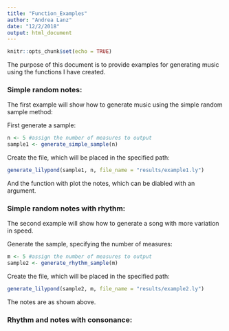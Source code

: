 ```yaml
---
title: "Function_Examples"
author: "Andrea Lanz"
date: "12/2/2018"
output: html_document
---
```


```r
knitr::opts_chunk$set(echo = TRUE)
```

The purpose of this document is to provide examples for generating music using the functions I have created.

### Simple random notes:
The first example will show how to generate music using the simple random sample method:

First generate a sample:
```r
n <- 5 #assign the number of measures to output
sample1 <- generate_simple_sample(n)
```

Create the file, which will be placed in the specified path:
```r
generate_lilypond(sample1, n, file_name = "results/example1.ly")
```

And the function with plot the notes, which can be diabled with an argument.

### Simple random notes with rhythm:
The second example will show how to generate a song with more variation in speed.

Generate the sample, specifying the number of measures:
```r
m <- 5 #assign the number of measures to output
sample2 <- generate_rhythm_sample(m)
```

Create the file, which will be placed in the specified path:
```r
generate_lilypond(sample2, m, file_name = "results/example2.ly")
```

The notes are as shown above.

### Rhythm and notes with consonance:
